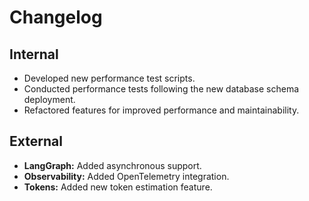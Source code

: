 # Changelog

## Internal
*   Developed new performance test scripts.
*   Conducted performance tests following the new database schema deployment.
*   Refactored features for improved performance and maintainability.

## External
*   **LangGraph:** Added asynchronous support.
*   **Observability:** Added OpenTelemetry integration.
*   **Tokens:** Added new token estimation feature.
